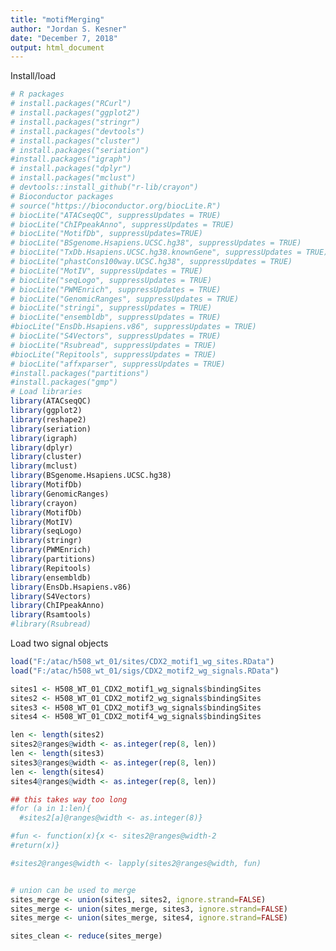 ---
title: "motifMerging"
author: "Jordan S. Kesner"
date: "December 7, 2018"
output: html_document
---


Install/load
```{r}
# R packages
# install.packages("RCurl")
# install.packages("ggplot2")
# install.packages("stringr")
# install.packages("devtools")
# install.packages("cluster")
# install.packages("seriation")
#install.packages("igraph")
# install.packages("dplyr")
# install.packages("mclust")
# devtools::install_github("r-lib/crayon")
# Bioconductor packages
# source("https://bioconductor.org/biocLite.R")
# biocLite("ATACseqQC", suppressUpdates = TRUE)
# biocLite("ChIPpeakAnno", suppressUpdates = TRUE)
# biocLite("MotifDb", suppressUpdates=TRUE)
# biocLite("BSgenome.Hsapiens.UCSC.hg38", suppressUpdates = TRUE)
# biocLite("TxDb.Hsapiens.UCSC.hg38.knownGene", suppressUpdates = TRUE)
# biocLite("phastCons100way.UCSC.hg38", suppressUpdates = TRUE)
# biocLite("MotIV", suppressUpdates = TRUE)
# biocLite("seqLogo", suppressUpdates = TRUE)
# biocLite("PWMEnrich", suppressUpdates = TRUE)
# biocLite("GenomicRanges", suppressUpdates = TRUE)
# biocLite("stringi", suppressUpdates = TRUE)
# biocLite("ensembldb", suppressUpdates = TRUE)
#biocLite("EnsDb.Hsapiens.v86", suppressUpdates = TRUE)
# biocLite("S4Vectors", suppressUpdates = TRUE)
# biocLite("Rsubread", suppressUpdates = TRUE)
#biocLite("Repitools", suppressUpdates = TRUE)
# biocLite("affxparser", suppressUpdates = TRUE)
#install.packages("partitions")
#install.packages("gmp")
# Load libraries
library(ATACseqQC)
library(ggplot2)
library(reshape2)
library(seriation)
library(igraph)
library(dplyr)
library(cluster)
library(mclust)
library(BSgenome.Hsapiens.UCSC.hg38)
library(MotifDb)
library(GenomicRanges)
library(crayon)
library(MotifDb)
library(MotIV)
library(seqLogo)
library(stringr)
library(PWMEnrich)
library(partitions)
library(Repitools)
library(ensembldb)
library(EnsDb.Hsapiens.v86)
library(S4Vectors)
library(ChIPpeakAnno)
library(Rsamtools)
#library(Rsubread)

```


Load two signal objects
```{r}

load("F:/atac/h508_wt_01/sites/CDX2_motif1_wg_sites.RData")
load("F:/atac/h508_wt_01/sigs/CDX2_motif2_wg_signals.RData")

```



```{r}

sites1 <- H508_WT_01_CDX2_motif1_wg_signals$bindingSites
sites2 <- H508_WT_01_CDX2_motif2_wg_signals$bindingSites
sites3 <- H508_WT_01_CDX2_motif3_wg_signals$bindingSites
sites4 <- H508_WT_01_CDX2_motif4_wg_signals$bindingSites

len <- length(sites2)
sites2@ranges@width <- as.integer(rep(8, len))
len <- length(sites3)
sites3@ranges@width <- as.integer(rep(8, len))
len <- length(sites4)
sites4@ranges@width <- as.integer(rep(8, len))

## this takes way too long
#for (a in 1:len){
  #sites2[a]@ranges@width <- as.integer(8)}

#fun <- function(x){x <- sites2@ranges@width-2
#return(x)}

#sites2@ranges@width <- lapply(sites2@ranges@width, fun)


# union can be used to merge
sites_merge <- union(sites1, sites2, ignore.strand=FALSE)
sites_merge <- union(sites_merge, sites3, ignore.strand=FALSE)
sites_merge <- union(sites_merge, sites4, ignore.strand=FALSE)

sites_clean <- reduce(sites_merge)





```




